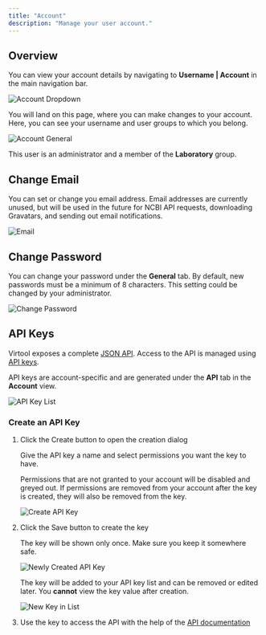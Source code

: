 ```yaml
---
title: "Account"
description: "Manage your user account."
---
```


## Overview

You can view your account details by navigating to **Username | Account** in the main
navigation bar.

![Account Dropdown](/images/account/nav.png)

You will land on this page, where you can make changes to your account. Here, you can see
your username and user groups to which you belong.

![Account General](/images/account/general.png)

This user is an administrator and a member of the **Laboratory** group.

## Change Email

You can set or change you email address. Email addresses are currently unused, but will be
used in the future for NCBI API requests, downloading Gravatars, and sending out email
notifications.

![Email](/images/account/email.png)

## Change Password

You can change your password under the **General** tab. By default, new passwords must be
a minimum of 8 characters. This setting could be changed by your administrator.

![Change Password](/images/account/password.png)

## API Keys

Virtool exposes a complete [JSON API](/docs/developer/api/account/). Access to the API is
managed using [API keys](/docs/developer/api/authentication/).

API keys are account-specific and are generated under the **API** tab in the **Account**
view.

![API Key List](/images/account/empty.png)

### Create an API Key

1. Click the <DummyButton icon="key">Create</DummyButton> button to open the creation
   dialog

   Give the API key a name and select permissions you want the key to have.

   Permissions that are not granted to your account will be disabled and greyed out. If permissions are removed from your account after the key is created, they will also be removed from the key.

   ![Create API Key](/images/account/filled.png)

2. Click the <DummyButton icon="save">Save</DummyButton> button to create the key

   The key will be shown only once. Make sure you keep it somewhere safe.

   ![Newly Created API Key](/images/account/new.png)

   The key will be added to your API key list and can be removed or edited later. You
   **cannot** view the key value after creation.

   ![New Key in List](/images/account/list.png)

3. Use the key to access the API with the help of the [API documentation](/docs/developer/api)
